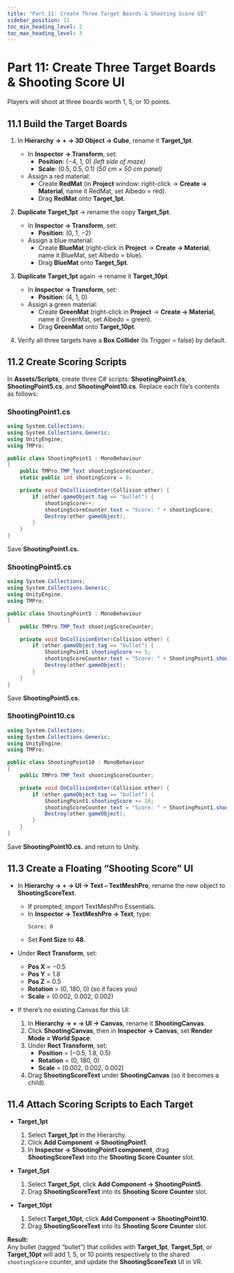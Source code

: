 ```yaml
---
title: "Part 11: Create Three Target Boards & Shooting Score UI"
sidebar_position: 11
toc_min_heading_level: 2
toc_max_heading_level: 3
---
```


# Part 11: Create Three Target Boards & Shooting Score UI

Players will shoot at three boards worth 1, 5, or 10 points.

## 11.1 Build the Target Boards

1. In **Hierarchy → + → 3D Object → Cube**, rename it **Target_1pt**.  
   - In **Inspector → Transform**, set:  
     - **Position**: (−4, 1, 0) _(left side of maze)_  
     - **Scale**: (0.5, 0.5, 0.1) _(50 cm × 50 cm panel)_  
   - Assign a red material:  
     - Create **RedMat** (in **Project** window: right-click → **Create → Material**, name it RedMat, set Albedo = red).  
     - Drag **RedMat** onto **Target_1pt**.

2. **Duplicate** **Target_1pt** → rename the copy **Target_5pt**.  
   - In **Inspector → Transform**, set:  
     - **Position**: (0, 1, −2)  
   - Assign a blue material:  
     - Create **BlueMat** (right-click in **Project** → **Create → Material**, name it BlueMat, set Albedo = blue).  
     - Drag **BlueMat** onto **Target_5pt**.

3. **Duplicate** **Target_1pt** again → rename it **Target_10pt**.  
   - In **Inspector → Transform**, set:  
     - **Position**: (4, 1, 0)  
   - Assign a green material:  
     - Create **GreenMat** (right-click in **Project** → **Create → Material**, name it GreenMat, set Albedo = green).  
     - Drag **GreenMat** onto **Target_10pt**.

4. Verify all three targets have a **Box Collider** (Is Trigger = false) by default.

## 11.2 Create Scoring Scripts

In **Assets/Scripts**, create three C# scripts: **ShootingPoint1.cs**, **ShootingPoint5.cs**, and **ShootingPoint10.cs**. Replace each file’s contents as follows:

### ShootingPoint1.cs

```csharp
using System.Collections;
using System.Collections.Generic;
using UnityEngine;
using TMPro;

public class ShootingPoint1 : MonoBehaviour
{
    public TMPro.TMP_Text shootingScoreCounter;
    static public int shootingScore = 0;

    private void OnCollisionEnter(Collision other) {
        if (other.gameObject.tag == "bullet") {
            shootingScore++;
            shootingScoreCounter.text = "Score: " + shootingScore;
            Destroy(other.gameObject);
        }
    }
}
```

Save **ShootingPoint1.cs.**

### ShootingPoint5.cs

```csharp
using System.Collections;
using System.Collections.Generic;
using UnityEngine;
using TMPro;

public class ShootingPoint5 : MonoBehaviour
{
    public TMPro.TMP_Text shootingScoreCounter;

    private void OnCollisionEnter(Collision other) {
        if (other.gameObject.tag == "bullet") {
            ShootingPoint1.shootingScore += 5;
            shootingScoreCounter.text = "Score: " + ShootingPoint1.shootingScore;
            Destroy(other.gameObject);
        }
    }
}
```

Save **ShootingPoint5.cs.**

### ShootingPoint10.cs

```csharp
using System.Collections;
using System.Collections.Generic;
using UnityEngine;
using TMPro;

public class ShootingPoint10 : MonoBehaviour
{
    public TMPro.TMP_Text shootingScoreCounter;

    private void OnCollisionEnter(Collision other) {
        if (other.gameObject.tag == "bullet") {
            ShootingPoint1.shootingScore += 10;
            shootingScoreCounter.text = "Score: " + ShootingPoint1.shootingScore;
            Destroy(other.gameObject);
        }
    }
}
```

Save **ShootingPoint10.cs.** and return to Unity.

## 11.3 Create a Floating “Shooting Score” UI

- In **Hierarchy → + → UI → Text – TextMeshPro**, rename the new object to **ShootingScoreText**.  
  - If prompted, import TextMeshPro Essentials.  
  - In **Inspector → TextMeshPro → Text**, type:
    ```
    Score: 0
    ```  
  - Set **Font Size** to **48**.

- Under **Rect Transform**, set:
  - **Pos X** = −0.5  
  - **Pos Y** = 1.8  
  - **Pos Z** = 0.5  
  - **Rotation** = (0, 180, 0) (so it faces you)  
  - **Scale** = (0.002, 0.002, 0.002)

- If there’s no existing Canvas for this UI:
  1. In **Hierarchy → + → UI → Canvas**, rename it **ShootingCanvas**.  
  2. Click **ShootingCanvas**, then in **Inspector → Canvas**, set **Render Mode = World Space**.  
  3. Under **Rect Transform**, set:
     - **Position** = (−0.5, 1.8, 0.5)  
     - **Rotation** = (0, 180, 0)  
     - **Scale** = (0.002, 0.002, 0.002)  
  4. Drag **ShootingScoreText** under **ShootingCanvas** (so it becomes a child).

## 11.4 Attach Scoring Scripts to Each Target

- **Target_1pt**  
  1. Select **Target_1pt** in the Hierarchy.  
  2. Click **Add Component → ShootingPoint1**.  
  3. In **Inspector → ShootingPoint1 component**, drag **ShootingScoreText** into the **Shooting Score Counter** slot.

- **Target_5pt**  
  1. Select **Target_5pt**, click **Add Component → ShootingPoint5**.  
  2. Drag **ShootingScoreText** into its **Shooting Score Counter** slot.

- **Target_10pt**  
  1. Select **Target_10pt**, click **Add Component → ShootingPoint10**.  
  2. Drag **ShootingScoreText** into its **Shooting Score Counter** slot.

**Result:**  
Any bullet (tagged “bullet”) that collides with **Target_1pt**, **Target_5pt**, or **Target_10pt** will add 1, 5, or 10 points respectively to the shared `shootingScore` counter, and update the **ShootingScoreText** UI in VR.  